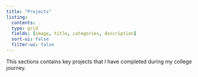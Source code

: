 ```yaml
---
title: "Projects"
listing:
  contents: .
  type: grid
  fields: [image, title, categories, description]
  sort-ui: false
  filter-ui: false
---
```


This sections contains key projects that I have completed during my college journey.
<br><br>


